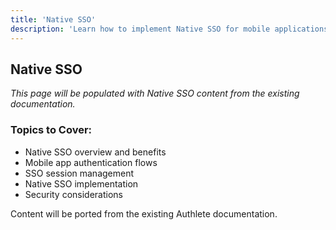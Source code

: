 ```yaml
---
title: 'Native SSO'
description: 'Learn how to implement Native SSO for mobile applications using OpenID Connect'
---
```


## Native SSO

*This page will be populated with Native SSO content from the existing documentation.*

### Topics to Cover:
- Native SSO overview and benefits
- Mobile app authentication flows
- SSO session management
- Native SSO implementation
- Security considerations

<Note>
Content will be ported from the existing Authlete documentation.
</Note>
